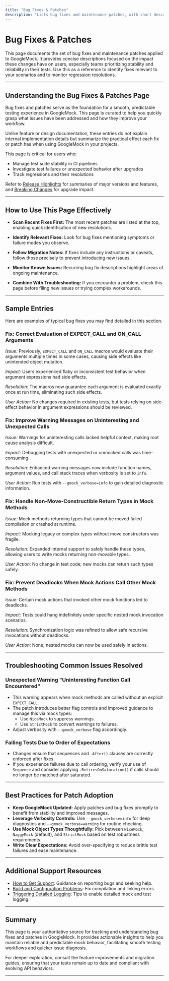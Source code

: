 ```yaml
---
title: "Bug Fixes & Patches"
description: "Lists bug fixes and maintenance patches, with short descriptions summarizing their impact. Key for teams seeking stability or monitoring regression fixes relevant to their use cases."
---
```


# Bug Fixes & Patches

This page documents the set of bug fixes and maintenance patches applied to GoogleMock. It provides concise descriptions focused on the impact these changes have on users, especially teams prioritizing stability and reliability in their tests. Use this as a reference to identify fixes relevant to your scenarios and to monitor regression resolutions.

---

## Understanding the Bug Fixes & Patches Page

Bug fixes and patches serve as the foundation for a smooth, predictable testing experience in GoogleMock. This page is curated to help you quickly grasp what issues have been addressed and how they improve your workflow.

Unlike feature or design documentation, these entries do not explain internal implementation details but summarize the practical effect each fix or patch has when using GoogleMock in your projects.

This page is critical for users who:

- Manage test suite stability in CI pipelines
- Investigate test failures or unexpected behavior after upgrades
- Track regressions and their resolutions

Refer to [Release Highlights](../release-highlights/latest-release.md) for summaries of major versions and features, and [Breaking Changes](../migration-changes/breaking-changes.md) for upgrade impact.

---

## How to Use This Page Effectively

- **Scan Recent Fixes First:** The most recent patches are listed at the top, enabling quick identification of new resolutions.

- **Identify Relevant Fixes:** Look for bug fixes mentioning symptoms or failure modes you observe.

- **Follow Migration Notes:** If fixes include any instructions or caveats, follow those precisely to prevent introducing new issues.

- **Monitor Known Issues:** Recurring bug fix descriptions highlight areas of ongoing maintenance.

- **Combine With Troubleshooting:** If you encounter a problem, check this page before filing new issues or trying complex workarounds.

---

## Sample Entries

Here are examples of typical bug fixes you may find detailed in this section.

### Fix: Correct Evaluation of EXPECT_CALL and ON_CALL Arguments

*Issue:* Previously, `EXPECT_CALL` and `ON_CALL` macros would evaluate their arguments multiple times in some cases, causing side effects like unintended object mutation.

*Impact:* Users experienced flaky or inconsistent test behavior when argument expressions had side effects.

*Resolution:* The macros now guarantee each argument is evaluated exactly once at run time, eliminating such side effects.

*User Action:* No changes required in existing tests, but tests relying on side-effect behavior in argument expressions should be reviewed.

### Fix: Improve Warning Messages on Uninteresting and Unexpected Calls

*Issue:* Warnings for uninteresting calls lacked helpful context, making root cause analysis difficult.

*Impact:* Debugging tests with unexpected or unmocked calls was time-consuming.

*Resolution:* Enhanced warning messages now include function names, argument values, and call stack traces when verbosity is set to `info`.

*User Action:* Run tests with `--gmock_verbose=info` to gain detailed diagnostic information.

### Fix: Handle Non-Move-Constructible Return Types in Mock Methods

*Issue:* Mock methods returning types that cannot be moved failed compilation or crashed at runtime.

*Impact:* Mocking legacy or complex types without move constructors was fragile.

*Resolution:* Expanded internal support to safely handle these types, allowing users to write mocks returning non-movable types.

*User Action:* No change in test code; new mocks can return such types safely.

### Fix: Prevent Deadlocks When Mock Actions Call Other Mock Methods

*Issue:* Certain mock actions that invoked other mock functions led to deadlocks.

*Impact:* Tests could hang indefinitely under specific nested mock invocation scenarios.

*Resolution:* Synchronization logic was refined to allow safe recursive invocations without deadlocks.

*User Action:* None; nested mocks can now be used safely in actions.

---

## Troubleshooting Common Issues Resolved

### Unexpected Warning "Uninteresting Function Call Encountered"

- This warning appears when mock methods are called without an explicit `EXPECT_CALL`.
- The patch introduces better flag controls and improved guidance to manage this via mock types:
  - Use `NiceMock` to suppress warnings.
  - Use `StrictMock` to convert warnings to failures.
- Adjust verbosity with `--gmock_verbose` flag accordingly.

### Failing Tests Due to Order of Expectations

- Changes ensure that sequences and `.After()` clauses are correctly enforced after fixes.
- If you experience failures due to call ordering, verify your use of `Sequence` and consider applying `.RetiresOnSaturation()` if calls should no longer be matched after saturated.

---

## Best Practices for Patch Adoption

- **Keep GoogleMock Updated:** Apply patches and bug fixes promptly to benefit from stability and improved messages.
- **Leverage Verbosity Controls:** Use `--gmock_verbose=info` for deep diagnostics and `--gmock_verbose=warning` for routine checking.
- **Use Mock Object Types Thoughtfully:** Pick between `NiceMock`, `NaggyMock` (default), and `StrictMock` based on test robustness requirements.
- **Write Clear Expectations:** Avoid over-specifying to reduce brittle test failures and ease maintenance.

---

## Additional Support Resources

- [How to Get Support](../../faq/community-help-support/getting-help.md): Guidance on reporting bugs and seeking help.
- [Build and Configuration Problems](../../faq/troubleshooting-integration/build-issues.md): Fix compilation and linking errors.
- [Triggering Detailed Logging](../../guides/getting-started-workflows/running-interpreting-tests.md#verbose-logging): Tips to enable detailed mock and test logging.

---

## Summary

This page is your authoritative source for tracking and understanding bug fixes and patches in GoogleMock. It provides actionable insights to help you maintain reliable and predictable mock behavior, facilitating smooth testing workflows and quicker issue diagnosis.

For deeper exploration, consult the feature improvements and migration guides, ensuring that your tests remain up to date and compliant with evolving API behaviors.

---